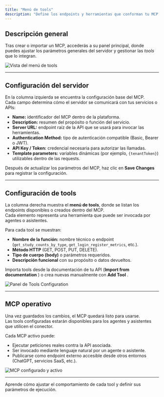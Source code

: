 ```yaml
---
title: "Menú de tools"
description: "Define los endpoints y herramientas que conforman tu MCP desde el panel de Tools Configuration."
---
```


## Descripción general

Tras crear o importar un MCP, accederás a su panel principal, donde puedes ajustar los parámetros generales del servidor y gestionar las _tools_ que lo integran.

![Vista del menú de tools](/tools-menu-configuration.png)

---

## Configuración del servidor

En la columna izquierda se encuentra la configuración base del MCP.\
Cada campo determina cómo el servidor se comunicará con tus servicios o APIs:

- **Name:** identificador del MCP dentro de la plataforma.
- **Description:** resumen del propósito o función del servicio.
- **Server URL:** endpoint raíz de la API que se usará para invocar las herramientas.
- **Authentication Method:** tipo de autenticación compatible (Basic, Bearer o JWT).
- **API Key / Token:** credencial necesaria para autorizar las llamadas.
- **Template parameters:** variables dinámicas (por ejemplo, `{tenantToken}`) utilizables dentro de las requests.

<Card title="Guardar cambios" icon="floppy-disk" horizontal>
  Después de actualizar los parámetros del MCP, haz clic en <strong>Save Changes</strong>
   para registrar la configuración.
</Card>

---

## Configuración de tools

La columna derecha muestra el **menú de tools**, donde se listan los endpoints disponibles o creados dentro del MCP.\
Cada elemento representa una herramienta que puede ser invocada por agentes o asistentes.

Para cada tool se muestran:

- **Nombre de la función:** nombre técnico o endpoint (`get_study_counts_by_type`, `get_login_register_metrics`, etc.).
- **Método HTTP** (GET, POST, PUT, DELETE).
- **Tipo de cuerpo (body)** o parámetros requeridos.
- **Descripción funcional** con su propósito o datos devueltos.

<Card title="Importar o añadir tools" icon="wrench" horizontal>
  Importa tools desde la documentación de tu API (<strong>Import from documentation</strong>
  ) o crea nuevas manualmente con <strong>Add Tool</strong>
  .
</Card>

![Panel de Tools Configuration](/tool-detail.png)

---

## MCP operativo

Una vez guardados los cambios, el MCP quedará listo para usarse.\
Las tools configuradas estarán disponibles para los agentes y asistentes que utilicen el conector.

Cada MCP activo puede:

- Ejecutar peticiones reales contra la API asociada.
- Ser invocado mediante lenguaje natural por un agente o asistente.
- Publicarse como endpoint externo accesible desde otros entornos (ChatGPT, servicios SaaS, etc.).

![MCP configurado y activo](/active-mcp.png)

---

<Card title="Siguiente paso" icon="cog" href="devic/mcps/my-mcps/configure-tools">
  Aprende cómo ajustar el comportamiento de cada tool y definir sus parámetros de ejecución.
</Card>